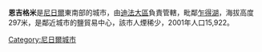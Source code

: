 {{unreferenced|time=2015-07-01T09:32:15+00:00}}
<!-- Infobox begins -->
{{Infobox settlement
|official_name          =恩吉格米
|other_name             =Nguigmi, Ngigmi
|native_name            =  <!-- for cities whose native name is not in English -->
|nickname               =
|settlement_type        = <!--For Town or Village (Leave blank for the default City) -->
|motto                  =
|image_skyline          =Nguigmi niger camel riders welcome 2009.JPG
|imagesize              = 300px
|image_caption          = 
|image_flag             =
|flag_size              =
|image_seal             =
|seal_size              =
|image_shield           =
|shield_size            =
|city_logo              =
|citylogo_size          =
|image_map              =
|mapsize                =
|map_caption            = 
|image_map1             =
|mapsize1               =
|map_caption1           =
|image_dot_map          =
|dot_mapsize            =
|dot_map_caption        =
|dot_x =  |dot_y =
|pushpin_map            = Niger<!-- the name of a location map as per http://en.wikipedia.org/wiki/Template:Location_map -->
|pushpin_label_position = <!-- the position of the pushpin label: left, right, top, bottom, none -->
|pushpin_map_caption    =
|pushpin_mapsize        =300
|coordinates_display    = inline,title
|coordinates_region     = NE
|subdivision_type       = 國家
|subdivision_name       = {{flag|Niger}}
|subdivision_type1      = 大區
|subdivision_name1      = [[迪法大區|迪法大區]]
|subdivision_type2      = 
|subdivision_name2      = 
|subdivision_type3      = 
|subdivision_name3      = 
|subdivision_type4      =
|subdivision_name4      =
|government_footnotes   =
|government_type        =
|leader_title           =
|leader_name            =
|leader_title1          =  <!-- for places with, say, both a mayor and a city manager -->
|leader_name1           =
|leader_title2          =
|leader_name2           =
|leader_title3          =
|leader_name3           =
|leader_title4          =
|leader_name4           =
|established_title      =  <!-- Settled -->
|established_date       =
|established_title2     =  <!-- Incorporated (town) -->
|established_date2      = 
|established_title3     =  <!-- Incorporated (city) -->
|established_date3      =
|area_magnitude         =
|unit_pref                = <!--Enter: Imperial, if Imperial (metric) is desired-->
|area_footnotes           =
|area_total_km2           =<!-- ALL fields dealing with a measurements are subject to automatic unit conversion-->
|area_land_km2            = <!--See table @ Template:Infobox Settlement for details on automatic unit conversion-->
|area_water_km2           =
|area_total_sq_mi         =
|area_land_sq_mi          =
|area_water_sq_mi         =
|area_water_percent       =
|area_urban_km2           =
|area_urban_sq_mi         =
|area_metro_km2           =
|area_metro_sq_mi         =
|population_as_of               = 2001
|population_footnotes           =
|population_note                =
|population_total               = 15,922 
|population_density_km2         =
|population_density_sq_mi       =
|population_metro               =
|population_density_metro_km2   =
|population_density_metro_sq_mi =
|population_urban               =
|population_density_urban_km2   =
|population_density_urban_sq_mi =
|population_blank1_title        =
|population_blank1              =
|population_density_blank1_km2 =  
|population_density_blank1_sq_mi =
|timezone               =
|utc_offset             =
|timezone_DST           =
|utc_offset_DST         =
|latd=14 |latm=15 |lats=10 |latNS=N
|longd=13 |longm=06 |longs=39 |longEW=E
|elevation_footnotes    =  <!--for references: use<ref> </ref> tags-->
|elevation_m            = 297
|elevation_ft           = 977
|postal_code_type       =  <!-- enter ZIP code, Postcode, Post code, Postal code... -->
|postal_code            =
|area_code              =
|blank_name             =
|blank_info             =
|blank1_name            =
|blank1_info            =
|website                =
|footnotes              =
}} <!-- Infobox ends -->

'''恩吉格米'''是[[尼日爾|尼日爾]]東南部的城市，由[[迪法大區|迪法大區]]負責管轄，毗鄰[[乍得湖|乍得湖]]，海拔高度297米，是鄰近城市的鹽貿易中心，該市人煙稀少，2001年人口15,922。

[[Category:尼日爾城市|Category:尼日爾城市]]